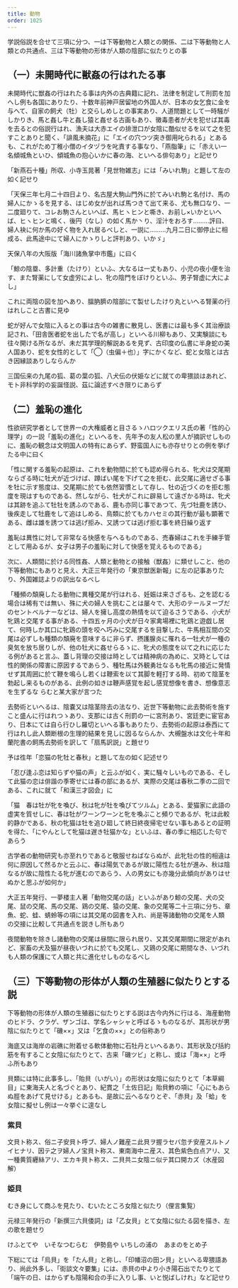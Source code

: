 ```yaml
---
title: 動物
order: 1025
---
```



学説俗説を合せて三項に分つ、一は下等動物と人類との関係、二は下等動物と人類との共通点、三は下等動物の形体が人類の陰部に似たりとの事

## （一）未開時代に獣姦の行はれたる事

未開時代に獣姦の行はれたる事は内外の古典籍に記れ、法律を制定して刑罰を加へし例も各国にありたり、十数年前神戸居留地の外国人が、日本の女乞食に金を与へて、自家の飼犬（牡）と交らしめしとの事実あり、人道問題として一時騒がしかりき、馬と姦し牛と姦し猿と姦せる古画もあり、黴毒患者が犬を犯せば其毒を去るとの俗説行はれ、漁夫は大赤エイの排泄口が女陰に酷似せるを以て之を犯すことありと聞く、「誹風未摘花」に「エイの穴つツ突き御用叱られる」とあるも、これがため丁稚小僧のイタヅラを叱責する事なり、「燕脂筆」に「赤えい一名傾城魚といひ、傾城魚の抱心いかに春の海、といへる俳句あり」と記せり

「新燕石十種」所収、小寺玉晁著「見世物雑志」には「みいれ駒」と題して左の如く記せり


「天保三年七月二十四日より、名古屋大駒山門外に於てみいれ駒と名付け、馬の婦人にかゝるを見する、はじめ女が出れば馬つきて出て来る、尤も無口なり、一二度廻りて、コレお駒さんといへば、馬ヒヽヒンと嘶き、お前し×いかといへば、ヒヽヒンと鳴く、後円（なし）の如く馬か丶り、淫汁をおろす………評曰、婦人袂に何か馬の好く物を入れ居るべしと、一説に………九月二日に御停止に相成る、此馬途中にて婦人にかゝりしと評判あり、いかゞ」


天保八年の大阪版「海川諸魚掌中市鑑」に曰く

「鯨の陰塁、多計重（たけり）といふ、大なるは一丈もあり、小児の夜小便を治す、また腎薬にして女虚労によし、牝の陰門をぼけりといふ、男子腎虚に大によし」


これに両陰の図を加へあり、膃肭臍の陰部にて製せしたけり丸といへる腎薬の行はれしこと古書に見ゆ

蛇が好んで女陰に入るとの事は古今の雑書に散見し、医書には最も多く其治療談記され、「田舎医者蛇を出したで名が高し」といへる川柳もあり、又実験談にも往々開ける所なるが、未だ其学理的解説あるを見ず、古印度の仏書に半身蛇の美人国あり、蛇を女性的として「◯（虫偏＋也）」字にかくなど、蛇と女陰とは古き因縁談ありしならんか

三国伝来の九尾の狐、葛の葉の狐、八犬伝の伏姫などに就ての卑猥談はあれど、モト非科学的の妄誕怪説、茲に論述すべき限りにあらず

## （二）羞恥の進化

性欲研究学者として世界一の大権威者と目さるゝハロツクエリス氏の著「性的心理学」の一説「羞恥の進化」といへるを、先年予の友人松の里人が摘訳せしものに、羞恥の観念は文明国人の特有にあらず、野蛮国人にも亦存せりとの例を挙げたる中に曰く

「性に関する羞恥の起原は、これを動物間に於ても認め得られる、牝犬は交尾期ならざる時に牡犬が近づけば、蹲ばい尾を下げて之を拒む、此交尾に適せざる事を牡に示す態度は、交尾期に於ても依然習慣として存し、牡の近づくのを拒む態度を現はすものである、然しながら、牡犬がこれに辟易して遠ざかる時は、牝犬は其跡を追ふて牡牡を誘ふのである、鹿も亦同じ事であつて、先づ牡鹿を誘ひ、後疾走して牡鹿をして追はしめる、鳥類に於てもカハセミの其行動が最も顕著である、雌は雄を誘つては逃げ拒み、又誘つては逃げ拒む事を終日繰り返す

羞恥は異性に対して非常なる快感を与へるものである、売春婦はこれを手練手管として用ゐるが、女子は男子の羞恥に対して快感を覚えるものである」

次に、人類間に於ける同性姦、人類と動物との接触（獣姦）に類せしこと、他の下等動物にもありと見え、大正三年発行の「東京獣医新報」に左の記事ありたり、外国雑誌よりの訳出なるべし


「種頻の頽廃したる動物に異種交尾が行はれる、妊娠は来さざるも、之を認むる場合は稀有では無い、殊に犬の婦人を挑むことは屡々で、大形のテールヌーブだのセントベルナーなどは、婦人を擁し高度の熱情を以て迫るさうである、小犬が牝鶏と交尾する事がある、十四五ヶ月の小犬が日々家禽場裡に牝鶏と遊戯し居て、何時しか其口に牝鶏の頭を咬へ巧みに交尾するを目撃した、牛馬相互間の交尾は必ずしも種類の頽廃を意味するに非らず、摂護腺炎に罹れる一牡犬が一種の臭気を放ち居りしが、他の牡犬に姦せらるゝに、牝犬の態度を以て之れに応じたる例があると言ふ、蓋し背理の交接は時としては精神病の為めに、又時としては性的関係の障害に原因するであらう、種牡馬は外観勇壮なるも牝馬の接近に発情せず其周囲に於て鞭を鳴らし若くは鞭索を以て其脚を軽打する時、初めて陰茎を勃起し来るものがある、此例の如きは鞭声感覚を起し感覚想像を書き、想像意志を生ずるな
らむと某大家が言つた

去勢術といへるは、陰嚢又は陰茎除去の法なり、近世下等動物に此去勢術を施すこと盛んに行はれつゝあり、支那には古く刑罰の一に宮刑あり、宮廷吏に宦官あり、日本にては自ら行ひし羅切といへる事もありたり、去勢術の起原は泰西にて行はれし此人類断根の生理的結果を見しに因るならんか、大槻盤水は文化十年和蘭陀書の飼馬去勢術を訳して「扇馬訳説」と題せり

予は徃年「恋猫の牝牡と春秋」と題して左の如く記述せり

「忍び逢ふ恋は知らずや猫の声」と云ふが如く、実に騒々しいものである、そして此猫の恋は俳諧の季寄せには春の部にあるが、実際の交尾は春秋二季の二回である、これに就て「和漢三才図会」に

「猫　春は牡が牝を喚び、秋は牝が牡を喚びてツルム」とある、愛猫家に此語の虚実を質せしに、春は牡がワーンワーンと牝を喚ぶこと頻りであるが、牝は此較的静かである、秋の牝猫は牡を追ひ廻して終日終夜帰宅せない事もあるとの証明を得た、「にやんとして牝猫は遅き牡猫かな」といふは、春の季に相応した句であらう

古学者の動物研究も亦至れりであると敬服せねばならぬが、此牝牡の性的相違は何に原因して然るかと云ふに、春は陽気であるが故に陽性たる牡が進み、秋は陰なるが故に陰性たる牝が進むのであらう、人の男女にも亦幾分此傾向がありはせぬかと思ふが如何か」


大正五年発行、一夢楼主人著「動物交尾の話」といふがあり鯨の交尾、犬の交尾、鼠の交尾、馬の交尾、鶏の交尾、猿の交尾、象の交尾等二十三項に分ち、章魚、蛇、蛙、蜻蛉等の項には其交尾の図書を入れ、尚是等諸動物の交尾を人類の交接に比較して共通点を説きし所もあり

夜間動物を除きし諸動物の交尾は昼間に限られ居り、又其交尾期間に限定があれど、家畜の犬及猫が昼夜いづれに於ても交尾し、又鶏の交尾に期間なき、いづれも人類の保護にて人類と共に進化せしものなるべし

## （三）下等動物の形体が人類の生殖器に似たりとする説

下等動物の形体が人類の生殖器に似たりとする説は古今内外に行はる、海産動物のヒドラ、クラゲ、ザンゴは、学名シャシャと呼ばるゝものなるが、其形状が男陰に似たりとて「磯××」又は「乞食の××」との俗称あり

海底又は海岸の岩礁に附着せる軟体動物に石牡丹といへるあり、其形状及び括約筋を有すること女陰に似たりとて、古来「磯ツビ」と称し、或は「海××」と呼ふ所もあり

貝類には特に此事多し、「貽貝（いがい）」の形状は女陰に似たりとて「本草綱目」に東海夫人と名づぐとあり、紀貫之「土佐日記」貽貝鮓の項に「心にもあらぬ脛をあげて見せける」とあるも、是故に云へるなりとぞ、「赤貝」及「蛤」を女陰に擬せし例は一々挙ぐに遑なし

### 紫貝

文貝ト称ス、俗ニ子安貝ト呼ブ、婦人ノ難産ニ此貝ヲ握ラセバ忽チ安産スルトノイヒナリ、因テ之ヲ婦人ノ宝貝ト称ス、東南海中ニ産ス、其色紫色白点アリ、又一種黄質纒絲アリ、エカキ貝ト称ス、二貝共ニ女陰ニ似テ其口開カズ（水産図解）

### 姫貝

むき身にして商ふを見たり、むいたところ女陰と似たり（俚言集覧）

元禄三年発行の「新撰三六貝倭詞」は「乙女貝」とて女陰に似たる図を描き、左の歌を題せり

けふとてや　いそなつむらむ　伊勢島や
いちしの浦の　あまのをとめ子

下総にては「烏貝」を「たん貝」と称し、「印幡沼の田ン貝」といへる卑猥語あり、尚此外多し、「街談文々要集」には、赤貝の中より小き陽石出でたりとて「端午の日、はからずも陰陽和合の手に入りし事、いと悦ばしけれ」など記せり
